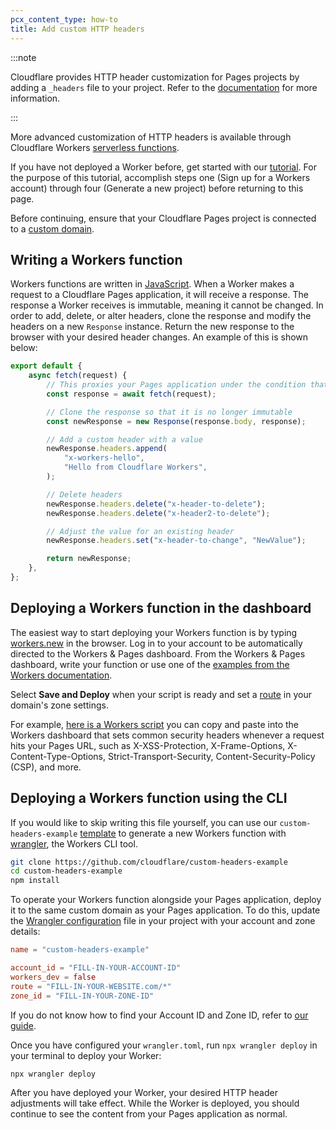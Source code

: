 ```yaml
---
pcx_content_type: how-to
title: Add custom HTTP headers
---
```


:::note

Cloudflare provides HTTP header customization for Pages projects by adding a `_headers` file to your project. Refer to the [documentation](/pages/configuration/headers/) for more information.

:::

More advanced customization of HTTP headers is available through Cloudflare Workers [serverless functions](https://www.cloudflare.com/learning/serverless/what-is-serverless/).

If you have not deployed a Worker before, get started with our [tutorial](/workers/get-started/guide/). For the purpose of this tutorial, accomplish steps one (Sign up for a Workers account) through four (Generate a new project) before returning to this page.

Before continuing, ensure that your Cloudflare Pages project is connected to a [custom domain](/pages/configuration/custom-domains/#add-a-custom-domain).

## Writing a Workers function

Workers functions are written in [JavaScript](https://www.cloudflare.com/learning/serverless/serverless-javascript/). When a Worker makes a request to a Cloudflare Pages application, it will receive a response. The response a Worker receives is immutable, meaning it cannot be changed. In order to add, delete, or alter headers, clone the response and modify the headers on a new `Response` instance. Return the new response to the browser with your desired header changes. An example of this is shown below:

```js title="Setting custom headers with a Workers function"
export default {
	async fetch(request) {
		// This proxies your Pages application under the condition that your Worker script is deployed on the same custom domain as your Pages project
		const response = await fetch(request);

		// Clone the response so that it is no longer immutable
		const newResponse = new Response(response.body, response);

		// Add a custom header with a value
		newResponse.headers.append(
			"x-workers-hello",
			"Hello from Cloudflare Workers",
		);

		// Delete headers
		newResponse.headers.delete("x-header-to-delete");
		newResponse.headers.delete("x-header2-to-delete");

		// Adjust the value for an existing header
		newResponse.headers.set("x-header-to-change", "NewValue");

		return newResponse;
	},
};
```

## Deploying a Workers function in the dashboard

The easiest way to start deploying your Workers function is by typing [workers.new](https://workers.new/) in the browser. Log in to your account to be automatically directed to the Workers & Pages dashboard. From the Workers & Pages dashboard, write your function or use one of the [examples from the Workers documentation](/workers/examples/).

Select **Save and Deploy** when your script is ready and set a [route](/workers/configuration/routing/routes/) in your domain's zone settings.

For example, [here is a Workers script](/workers/examples/security-headers/) you can copy and paste into the Workers dashboard that sets common security headers whenever a request hits your Pages URL, such as X-XSS-Protection, X-Frame-Options, X-Content-Type-Options, Strict-Transport-Security, Content-Security-Policy (CSP), and more.

## Deploying a Workers function using the CLI

If you would like to skip writing this file yourself, you can use our `custom-headers-example` [template](https://github.com/kristianfreeman/custom-headers-example) to generate a new Workers function with [wrangler](/workers/wrangler/install-and-update/), the Workers CLI tool.

```sh title="Generating a serverless function with wrangler"
git clone https://github.com/cloudflare/custom-headers-example
cd custom-headers-example
npm install
```

To operate your Workers function alongside your Pages application, deploy it to the same custom domain as your Pages application. To do this, update the [Wrangler configuration](/workers/wrangler/configuration) file in your project with your account and zone details:

```toml null {4,6,7}
name = "custom-headers-example"

account_id = "FILL-IN-YOUR-ACCOUNT-ID"
workers_dev = false
route = "FILL-IN-YOUR-WEBSITE.com/*"
zone_id = "FILL-IN-YOUR-ZONE-ID"
```

If you do not know how to find your Account ID and Zone ID, refer to [our guide](/fundamentals/setup/find-account-and-zone-ids/).

Once you have configured your `wrangler.toml`, run `npx wrangler deploy` in your terminal to deploy your Worker:

```sh
npx wrangler deploy
```

After you have deployed your Worker, your desired HTTP header adjustments will take effect. While the Worker is deployed, you should continue to see the content from your Pages application as normal.
